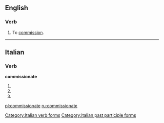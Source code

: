 ==English==

===Verb===
{{en-verb|commissionat|ed}}

# {{context|obsolete|transitive|lang=en}} To [[commission]].

{{Webster 1913}}

----

==Italian==

===Verb===
'''commissionate'''

# {{conjugation of|commissionare||2|p|pres|ind|lang=it}}
# {{conjugation of|commissionare||2|p|imp|lang=it}}
# {{form of|[[feminine|Feminine]] plural|commissionato}}

[[Category:Italian verb forms]]
[[Category:Italian past participle forms]]

[[pl:commissionate]]
[[ru:commissionate]]